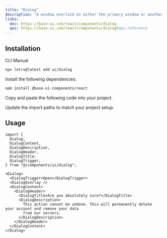 ```yaml
---
title: "Dialog"
description: "A window overlaid on either the primary window or another dialog window, rendering the content underneath inert."
links:
  doc: https://base-ui.com/react/components/dialog
  api: https://base-ui.com/react/components/dialog#api-reference
---
```


<ComponentPreview id="examples/dialog-01" />

## Installation

<Tabs defaultValue="cli">

<TabsList>
  <TabsTrigger value="cli">CLI</TabsTrigger>
  <TabsTrigger value="manual">Manual</TabsTrigger>
  <TabsIndicator />
</TabsList>

<TabsContent value="cli">

```bash
npx lotru@latest add ui/dialog
```

</TabsContent>

<TabsContent value="manual">

<Steps>

<StepTitle>Install the following dependencies:</StepTitle>

```bash
npm install @base-ui-components/react
```

<StepTitle>Copy and paste the following code into your project.</StepTitle>

<ComponentSource id="ui/dialog" />

<StepTitle>Update the import paths to match your project setup.</StepTitle>

</Steps>

</TabsContent>

</Tabs>

## Usage

```tsx
import {
  Dialog,
  DialogContent,
  DialogDescription,
  DialogHeader,
  DialogTitle,
  DialogTrigger,
} from "@/components/ui/dialog";
```

```tsx
<Dialog>
  <DialogTrigger>Open</DialogTrigger>
  <DialogOverlay />
  <DialogContent>
    <DialogHeader>
      <DialogTitle>Are you absolutely sure?</DialogTitle>
      <DialogDescription>
        This action cannot be undone. This will permanently delete your account and remove your data
        from our servers.
      </DialogDescription>
    </DialogHeader>
  </DialogContent>
</Dialog>
```
